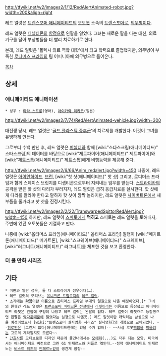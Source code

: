 http://tfwiki.net/w2/images2/1/12/RedAlertAnimated-robot.jpg?width=200&align=right

레드 얼럿은 [[트랜스포머 애니메이티드]]의 [[오토봇]] 소속의 [[트랜스포머]]로, [[의무병]]이다.

레드 얼럿은 [[디셉티콘]]의 [[함정]]으로 왼팔을 잃었다. 그녀는 새로운 팔을 다는 대신, 의료 기구를 달아 부상병들을 더 빨리 치료하기로 한다.

본래, 레드 얼럿은 '폴텍시 의료 역학 대학'에서 최고 학력으로 졸업했지만, 의무병이 부족한 [[로디머스 프라임(애니메이티드)|로디머스 프라임]]의 팀 어피니아에 의무병으로 들어온다. 

[[목차]]

== 상세 ==
=== 애니메이티드 애니메이션 ===
 * 성우 : [[타라 스트롱]](영어), [[아이카와 리카코]](일본)

http://tfwiki.net/w2/images2/7/74/RedAlertAnimated-vehicle.jpg?width=300

대전쟁 당시, 레드 얼럿은 '[http://tfwiki.net/wiki/Gold_Plastic_Syndrome 골드 플라스틱 증후군]'의 치료제를 개발한다. 이것이 그녀를 유명하게 만든다.

그로부터 수백 만년 후, 레드 얼럿은 [[퍼셉터(애니메이티드)|퍼셉터]]와 함께 [wiki:"스타스크림(애니메이티드)" 스타스크림]의 데이터를 바탕으로 [wiki:"제트파이어(애니메이티드)" 제트파이어]와 [wiki:"제트스톰(애니메이티드)" 제트스톰]에게 비행능력을 제공해 준다.

http://tfwiki.net/w2/images2/6/66/Anim_redalert.jpg?width=450
나중에, 레드 얼럿은 [[아이언하이드(애니메이티드)|아이언하이드]], [[브런(애니메이티드)|브런]], [wiki:"핫 샷(애니메이티드)" 핫 샷] 그리고, 로디머스 프라임과 함께 스페이스 브릿지를 디셉티콘으로부터 지켜내는 임무를 받는다. [[스트라이카]]의 공격을 받은 핫 샷의 다리가 부러지자, 레드 얼럿은 급히 응급치료를 실시한다. 핫 샷에게 다리를 잘라야 한다고 말하자 핫 샷이 깜짝 놀라지만, 레드 얼럿은 [[사이버트론]]에서 새 부품을 줄거라고 핫 샷을 진정시킨다.

http://tfwiki.net/w2/images2/2/22/TranswarpedSpittorRedAlert.jpg?width=450
하지만, 레드 얼럿이 [[스피토(애니메이티드)|스피토]]에게 '''먹히고''' 스피토는 레드 얼럿을 토해내자, 주변에 있던 오토봇들은 기절하고 만다.

나중에 [wiki:"옵티머스 프라임(애니메이티드)" 옵티머스 프라임] 일행이 [wiki:"메가트론(애니메이티드)" 메가트론], [wiki:"쇼크웨이브(애니메이티드)" 쇼크웨이브], [wiki:"러그너트(애니메이티드)" 러그너트]를 체포한 것을 보고 환영한다.

=== 더 쿨 만화 시리즈 ===

== 기타 ==
 * 미판과 일판 성우, 둘 다 스트라이카 성우이다(…).
 * 레드 얼럿의 모티브는 [[유니크론 트릴로지]]의 [[레드 얼럿(아마다)|레드 얼럿]].
 * 초기에는 '''[[라쳇(G1)|라쳇]]'''이란 이름으로 옵티머스 프라임 부대의 일원으로 나올 예정이였다.[* 그녀의 원형인 레드 얼럿은 [[트랜스포머 아마다|트랜스포머 마이크론 전설]]에서 [[라쳇]]이라는 이름으로 등장했고 애니메이티드 라쳇은 왼팔에 구멍이 나있고 레드 얼럿는 왼팔이 없다. 레드 얼럿이 라쳇으로 등장했으면 왼팔은 [[락다운(애니메이티드)|락다운]]때문에 잃었다는 설정으로 나올듯.] 레드 얼럿이란 캐릭터는 남성으로 나올 예정이였으나 [wiki:"트랜스포머 실사영화 시리즈" 실사영화]의 개봉으로 교체되었다. --[[히로인]]은 [그런거 없다|애니메이티드한테는 있을 수가 없어]-- ~~사실 로봇[[백합(장르)|백합]]을 [[알시(애니메이티드)|막을려는]] 고도의 계락일지도 모른다~~
 * [[간호사]]를 모티브로한 디자인 때문에 물건너에서는 [[모에화]](...)도 자주 되는 모양. 미국에서는 애니메이티드 버전으로 그린 G1 인페르노와 커플로 엮인다.--정작 애니메이티드 인페르노는 [[비스트 워즈]]의 [[인페르노(BW)|인페르노]]같이 생긴게 함정-- 
